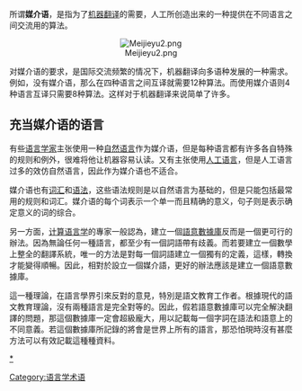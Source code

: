 {{Unreferenced|time=2012-07-05T11:28:27+00:00 }}

所谓'''媒介语'''，是指为了[[机器翻译|机器翻译]]的需要，人工所创造出来的一种提供在不同语言之间交流用的算法。

<center>
[[File:Meijieyu2.png|frame]]
</center>

对媒介语的要求，是国际交流频繁的情况下，机器翻译向多语种发展的一种需求。例如，没有媒介语，那么在四种语言之间互译就需要12种算法。而使用媒介语则4种语言互译只需要8种算法。这样对于机器翻译来说简单了许多。

==充当媒介语的语言==

有些[[语言学家|语言学家]]主张使用一种[[自然语言|自然语言]]作为媒介语，但是每种语言都有许多各自特殊的规则和例外，很难将他让机器容易认读。又有主张使用[[人工语言|人工语言]]，但是人工语言过多的效仿自然语言，因此作为媒介语也不适合。

媒介语也有[[词汇|词汇]]和[[语法|语法]]，这些语法规则是以自然语言为基础的，但是只能包括最常用的规则和词汇。媒介语的每个词表示一个单一而且精确的意义，句子则是表示确定意义的词的综合。

另一方面，[[计算语言学|计算语言学]]的專家一般認為，建立一個[[語意數據庫|語意數據庫]]反而是一個更可行的辦法。因為無論任何一種語言，都至少有一個詞語帶有歧義。而若要建立一個數學上整全的翻譯系統，唯一的方法是對每一個詞語建立一個獨有的定義，這樣，轉換才能變得順暢。因此，相對於設立一個媒介語，更好的辦法應該是建立一個語意數據庫。

這一種理論，在語言學界引來反對的意見，特別是語文教育工作者。根據現代的語文教育理論，沒有兩種語言是完全對等的。因此，假若語意數據庫可以完全解決翻譯的問題，那這個數據庫一定會超級龐大，用以記載每一個字詞在語法和語意上的不同意義。若這個數據庫所記錄的將會是世界上所有的語言，那恐怕現時沒有甚麼方法可以有效記載這種種資料。

[[Category:语言学术语|Category:语言学术语]]
[[category:機器翻譯|*]]